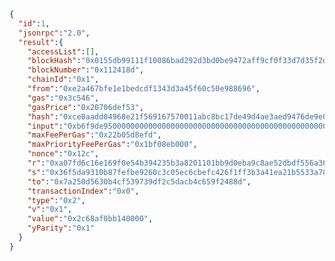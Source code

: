 
<Tabs>
  <TabItem value="JSON">

```json
{
  "id":1,
  "jsonrpc":"2.0",
  "result":{
    "accessList":[],
    "blockHash":"0x0155db99111f10086bad292d3bd0be9472aff9cf0f33d7d35f2db4814ffad0f6",
    "blockNumber":"0x112418d",
    "chainId":"0x1",
    "from":"0xe2a467bfe1e1bedcdf1343d3a45f60c50e988696",
    "gas":"0x3c546",
    "gasPrice":"0x20706def53",
    "hash":"0xce0aadd04968e21f569167570011abc8bc17de49d4ae3aed9476de9e03facff9",
    "input":"0xb6f9de9500000000000000000000000000000000000000000000000000000000000000000000000000000000000000000000000000000000000000000000000000000080000000000000000000000000e2a467bfe1e1bedcdf1343d3a45f60c50e9886960000000000000000000000000000000000000000000000000000000064e54a3b0000000000000000000000000000000000000000000000000000000000000002000000000000000000000000c02aaa39b223fe8d0a0e5c4f27ead9083c756cc2000000000000000000000000de15b9919539113a1930d3eed5088cd10338abb5",
    "maxFeePerGas":"0x22b05d8efd",
    "maxPriorityFeePerGas":"0x1bf08eb000",
    "nonce":"0x12c",
    "r":"0xa07fd6c16e169f0e54b394235b3a8201101bb9d0eba9c8ae52dbdf556a363388",
    "s":"0x36f5da9310b87fefbe9260c3c05ec6cbefc426f1ff3b3a41ea21b5533a787dfc",
    "to":"0x7a250d5630b4cf539739df2c5dacb4c659f2488d",
    "transactionIndex":"0x0",
    "type":"0x2",
    "v":"0x1",
    "value":"0x2c68af0bb140000",
    "yParity":"0x1"
  }
}
```

  </TabItem>
</Tabs>
